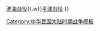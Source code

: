 {{Navbox
|name  = 三大战役
|title = [[第二次国共内战]][[三大战役]]
|list1 = [[辽沈战役]]{{.w}}[[淮海战役]]{{.w}}[[平津战役]]
}}<noinclude>
[[Category:中华民国大陆时期战争模板]]
</noinclude>
